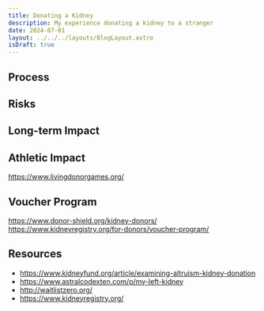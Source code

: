 ```yaml
---
title: Donating a Kidney
description: My experience donating a kidney to a stranger
date: 2024-07-01
layout: ../../../layouts/BlogLayout.astro
isDraft: true
---
```


## Process

## Risks

## Long-term Impact

## Athletic Impact

https://www.livingdonorgames.org/

## Voucher Program

https://www.donor-shield.org/kidney-donors/
https://www.kidneyregistry.org/for-donors/voucher-program/

## Resources

- https://www.kidneyfund.org/article/examining-altruism-kidney-donation
- https://www.astralcodexten.com/p/my-left-kidney
- http://waitlistzero.org/
- https://www.kidneyregistry.org/
